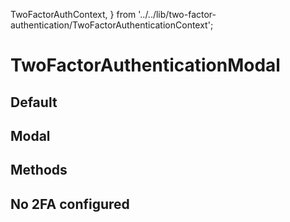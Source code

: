   TwoFactorAuthContext,
} from '../../lib/two-factor-authentication/TwoFactorAuthenticationContext';

<Meta
  title="Two Factor Authentication/TwoFactorAuthenticationModal"
  component={TwoFactorAuthenticationModal}
  argTypes={{}}
/>

# TwoFactorAuthenticationModal

## Default


<Canvas>
  <Story name="Prompt">
    <TwoFactorAuthProvider>
      <TwoFactorAuthenticationPromptButton />
    </TwoFactorAuthProvider>
  </Story>
</Canvas>

## Modal

<Canvas>
  <Story name="Modal">
    <TwoFactorAuthContext.Provider value={{ prompt: { isOpen: true, supportedMethods: ['totp'] } }}>
      <TwoFactorAuthenticationModal />
    </TwoFactorAuthContext.Provider>
  </Story>
</Canvas>

## Methods

<Canvas>
  <Story name="Methods">
    <TwoFactorAuthContext.Provider
      value={{ prompt: { isOpen: true, supportedMethods: ['totp', 'yubikey_otp', 'webauthn', 'recovery_code'] } }}
    >
      <TwoFactorAuthenticationModal />
    </TwoFactorAuthContext.Provider>
  </Story>
</Canvas>

## No 2FA configured

<Canvas>
  <Story name="No 2FA configured">
    <UserContext.Provider value={{ LoggedInUser: loggedInUser, loadingLoggedInUser: false }}>
      <TwoFactorAuthContext.Provider value={{ prompt: { isOpen: true, supportedMethods: [] } }}>
        <TwoFactorAuthenticationModal />
      </TwoFactorAuthContext.Provider>
    </UserContext.Provider>
  </Story>
</Canvas>
